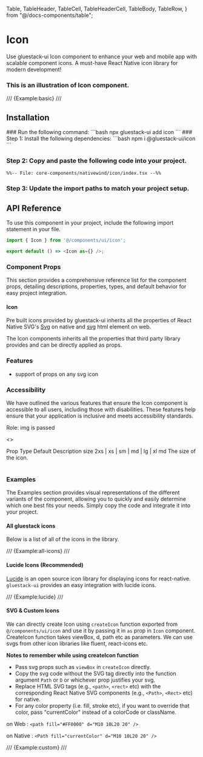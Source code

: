  Table,
  TableHeader,
  TableCell,
  TableHeaderCell,
  TableBody,
  TableRow,
} from "@/docs-components/table";

# Icon
Use gluestack-ui Icon component to enhance your web and mobile app with scalable component icons. A must-have React Native icon library for modern development!
### This is an illustration of Icon component.
/// {Example:basic} ///
## Installation

<Tabs>
<TabItem label="CLI">
### Run the following command:
  ```bash
  npx gluestack-ui add icon
  ```
</TabItem>
<TabItem label="Manual">
### Step 1: Install the following dependencies:
```bash
npm i @gluestack-ui/icon
```

### Step 2: Copy and paste the following code into your project.

```tsx
%%-- File: core-components/nativewind/icon/index.tsx --%% 
```

### Step 3: Update the import paths to match your project setup.
</TabItem>
</Tabs>

## API Reference

To use this component in your project, include the following import statement in your file.

```ts
import { Icon } from '@/components/ui/icon';
```

```ts
export default () => <Icon as={} />;
```

### Component Props

This section provides a comprehensive reference list for the component props, detailing descriptions, properties, types, and default behavior for easy project integration.

#### Icon

Pre built icons provided by gluestack-ui inherits all the properties of React Native SVG's [Svg](https://github.com/software-mansion/react-native-svg/tree/main/Example) on native and [svg](https://developer.mozilla.org/en-US/docs/Web/SVG/Element/svg) html element on web.

The Icon components inherits all the properties that third party library provides and can be directly applied as props.

### Features

- support of props on any svg icon

### Accessibility

We have outlined the various features that ensure the Icon component is accessible to all users, including those with disabilities. These features help ensure that your application is inclusive and meets accessibility standards.

Role: img is passed

<>
<Table>
<TableHeader>
  <TableRow>
    <TableHeaderCell>Prop</TableHeaderCell>
    <TableHeaderCell>Type</TableHeaderCell>
    <TableHeaderCell>Default</TableHeaderCell>
    <TableHeaderCell>Description</TableHeaderCell>
  </TableRow>
  </TableHeader>
  <TableBody>
  <TableRow>
    <TableCell><InlineCode>size</InlineCode></TableCell>
    <TableCell>2xs | xs | sm | md | lg | xl</TableCell>
    <TableCell>md</TableCell>
    <TableCell>The size of the icon.</TableCell>
  </TableRow>
  </TableBody>
</Table>
</>

### Examples

The Examples section provides visual representations of the different variants of the component, allowing you to quickly and easily determine which one best fits your needs. Simply copy the code and integrate it into your project.

#### All gluestack icons

Below is a list of all of the icons in the library.

/// {Example:all-icons} ///

#### Lucide Icons (Recommended)

[Lucide](https://lucide.dev/docs/lucide-react-native) is an open source icon library for displaying icons for react-native. `gluestack-ui` provides an easy integration with lucide icons.

/// {Example:lucide} ///

#### SVG & Custom Icons

We can directly create Icon using `createIcon` function exported from `@/components/ui/icon` and use it by passing it in `as` prop in `Icon` component.
CreateIcon function takes viewBox, d, path etc as parameters. We can use svgs from other icon libraries like fluent, react-icons etc.

**Notes to remember while using createIcon function**

- Pass svg props such as `viewBox` in `createIcon` directly.
- Copy the svg code without the SVG tag directly into the function argument `Path` or `D` or whichever prop justifies your svg.
- Replace HTML SVG tags (e.g., `<path>`, `<rect>` etc) with the corresponding React Native SVG components (e.g., `<Path>`, `<Rect>` etc) for native.
- For any color property (i.e. fill, stroke etc), if you want to override that color, pass "currentColor" instead of a colorCode or className.

on Web :
`<path fill="#FF0000" d="M10 10L20 20" /> `

on Native :
`<Path fill="currentColor" d="M10 10L20 20" /> `

/// {Example:custom} ///

